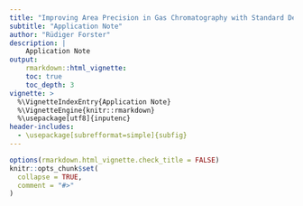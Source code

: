 ```yaml
---
title: "Improving Area Precision in Gas Chromatography with Standard Detectors"
subtitle: "Application Note"
author: "Rüdiger Forster"
description: |
    Application Note
output:
    rmarkdown::html_vignette:
    toc: true
    toc_depth: 3
vignette: >
  %\VignetteIndexEntry{Application Note}
  %\VignetteEngine{knitr::rmarkdown}
  %\usepackage[utf8]{inputenc}
header-includes:
  - \usepackage[subrefformat=simple]{subfig}
---
```


```r
options(rmarkdown.html_vignette.check_title = FALSE)
knitr::opts_chunk$set(
  collapse = TRUE,
  comment = "#>"
)
```
